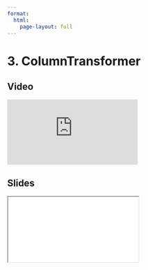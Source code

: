 ```yaml
---
format:
  html:
    page-layout: full
---
```


# 3. ColumnTransformer

::: {.panel-tabset .nav-pills}

## Video

<iframe
    class="video"
    src="https://www.youtube.com/embed/lEcJULloczk?start=814&end=1689&rel=0" 
    title="Module 6 Video - ColumnTransformer"
    frameborder="0"
    allow="accelerometer; autoplay; clipboard-write; encrypted-media; gyroscope; picture-in-picture"
    allowfullscreen
></iframe>

## Slides

<iframe
    class="slide-deck"
    src="slides/module6_10.html"
></iframe>

:::
